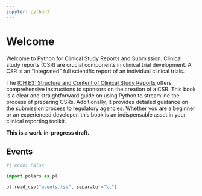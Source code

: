 ```yaml
---
jupyter: python3
---
```


# Welcome {.unnumbered}

Welcome to Python for Clinical Study Reports and Submission.
Clinical study reports (CSR) are crucial components in clinical trial development.
A CSR is an "integrated" full scientific report of an individual clinical trials.

The [ICH E3: Structure and Content of Clinical Study Reports](https://database.ich.org/sites/default/files/E3_Guideline.pdf)
offers comprehensive instructions to sponsors on the creation of a CSR.
This book is a clear and straightforward guide on using Python to streamline the
process of preparing CSRs. Additionally, it provides detailed guidance on the
submission process to regulatory agencies. Whether you are a beginner or an
experienced developer, this book is an indispensable asset in your
clinical reporting toolkit.

**This is a work-in-progress draft.**

::: {.content-visible when-format="html"}

## Events {.unnumbered}

```python
#| echo: False

import polars as pl

pl.read_csv("events.tsv", separator="\t")
```

:::

